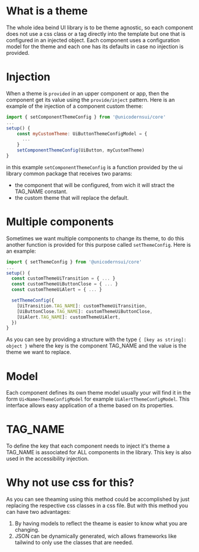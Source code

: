 
<Meta title="Docs/Theming" />

# What is a theme
The whole idea beind UI library is to be theme agnostic, so each component does not use a css class or a tag directly into the template but one that is configured in an injected object.
Each component uses a configuration model for the theme and each one has its defaults in case no injection is provided.

# Injection
When a theme is `provided` in an upper component or app, then the component get its value using the `provide/inject` pattern.
Here is an example of the injection of a component custom theme:

```js
import { setComponentThemeConfig } from '@unicodernsui/core'
...
setup() {
    const myCustomTheme: UiButtonThemeConfigModel = {
      ...
    }
    setComponentThemeConfig(UiButton, myCustomTheme)
}
```

in this example `setComponentThemeConfig` is a function provided by the ui library common package that receives two params:
 - the component that will be configured, from wich it will stract the TAG_NAME constant.
 - the custom theme that will replace the default.

# Multiple components
Sometimes we want multiple components to change its theme, to do this another function is provided for this purpose called `setThemeConfig`.
Here is an example:

```js
import { setThemeConfig } from '@unicodernsui/core'
...
setup() {
  const customThemeUiTransition = { ... }
  const customThemeUiButtonClose = { ... }
  const customThemeUiAlert = { ... }

  setThemeConfig({
    [UiTransition.TAG_NAME]: customThemeUiTransition,
    [UiButtonClose.TAG_NAME]: customThemeUiButtonClose,
    [UiAlert.TAG_NAME]: customThemeUiAlert,
  })
}
```

As you can see by providing a structure with the type `{ [key as string]: object }` where the key is the component TAG_NAME and the value is the theme we want to replace.

# Model

Each component defines its own theme model usually your will find it in the form `Ui<Name>ThemeConfigModel` for example `UiAlertThemeConfigModel`.
This interface allows easy application of a theme based on its properties.

# TAG_NAME
To define the key that each component needs to inject it's theme a TAG_NAME is associated for ALL components in the library.
This key is also used in the accessibility injection.

# Why not use css for this?
As you can see theaming using this method could be accomplished by just replacing the respective css classes in a css file.
But with this method you can have two advantages:
1. By having models to reflect the theame is easier to know what you are changing.
2. JSON can be dynamically generated, wich allows frameworks like tailwind to only use the classes that are needed.
